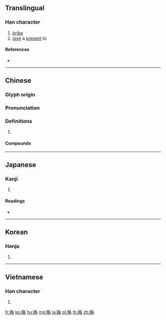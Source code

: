{{character info/new}}
{{also|赂}}
==Translingual==

===Han character===
{{Han char|rn=154|rad=貝|as=06|sn=13|four=67864|canj=BCHER|ids=⿰貝各}}

# [[bribe]]
# [[give]] a [[present]] to

====References====
* {{Han ref|kx=1207.180|dkj=36738|dj=1671.080|hdz=63639.130|uh=8CC2|ud=36034|bh=B8EF|bd=47343}}

----

==Chinese==
{{zh-forms|s=赂}}

===Glyph origin===
{{Han etym}}

===Pronunciation===
{{zh-pron
|m=lù
|c=lou6
|mc=y
|oc=y
|cat=
}}

===Definitions===
{{zh-hanzi}}

# {{rfdef|zh}}

====Compounds====
{{zh-der|受賂|招權納賂|貨賂|賄賂并行|苞苴賄賂|賄賂|貨賂公行|賄賂公行}}

----

==Japanese==

===Kanji===
{{ja-kanji|grade=|rs=貝06}}

# {{defn|lang=ja|sort=貝06}}

====Readings====
* {{ja-readings|goon=[[る]] (ru)|kanon=[[ろ]] (ro)|kun=[[まいなう]] (mainau)|nanori=}}

----

==Korean==

===Hanja===
{{ko-hanja|hangeul=[[뢰]]>[[뇌]], [[로]]>[[노]]|eumhun=|rv=roe>noe, ro>no|mr=roe>noe, ro>no|y=loy>noy, lo>no}}

# {{defn|lang=ko|sort=貝06}}

----

==Vietnamese==

===Han character===
{{vi-hantu|lộ|rs=貝06}}

# {{defn|lang=vi}}

[[fr:賂]]
[[ko:賂]]
[[hu:賂]]
[[mg:賂]]
[[ja:賂]]
[[pl:賂]]
[[th:賂]]
[[zh:賂]]